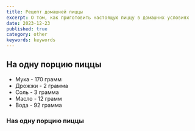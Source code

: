 ```yaml
---
title: Рецепт домашней пиццы
excerpt: О том, как приготовить настоящую пиццу в домашних условиях
date: 2023-12-23
published: true
category: other
keywords: keywords
---
```


## На одну порцию пиццы
 - Мука - 170 грамм
 - Дрожжи - 2 грамма
 - Соль - 3 грамма
 - Масло - 12 грамм
 - Вода - 92 грамма

### Наs одну порцию пиццы
